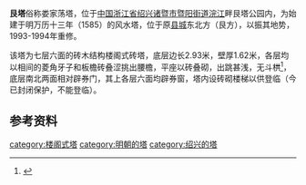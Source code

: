 {{文物保护单位
| 级别 = 市级
| 省名 = 浙江省
| 市/县名 = 诸暨市
| 名称 = 艮塔
| 图片 = [[File:Gen_Pagoda_in_Zhuji_01_2015-04.JPG|220px]]<br><small>北面，2015年4月</small>
| 编号 = 不详
| 分类 = 古建筑
| 时代 = 明
| 所在 = [[暨阳街道|暨阳街道]]艮塔公园内
| 登录 = 1981年5月
}} 
'''艮塔'''俗称娄家荡塔，位于[[中国|中国]][[浙江省|浙江省]][[绍兴|绍兴]][[诸暨市|诸暨市]][[暨阳街道|暨阳街道]][[浦阳江|浣江]]畔艮塔公园内，为始建于明万历十三年（1585）的风水塔，位于原[[诸暨城墙|县城]]东北方（艮方），以振其地势，1993-1994年重修。

该塔为七层六面的砖木结构楼阁式砖塔，底层边长2.93米，壁厚1.62米，各层均以相间的菱角牙子和板檐砖叠涩挑出腰檐，平座以砖叠砌，出跳甚浅，无斗栱<ref>{{cite web|url=http://www.sx.gov.cn/col/col1406/index.html|title=《绍兴市志·文物古迹·历史建筑》|accessdate=2016-05-13|work=|publisher=绍兴市政府|archiveurl=https://web.archive.org/web/20160304084556/http://www.sx.gov.cn/col/col1406/index.html|archivedate=2016-03-04|deadurl=yes}}</ref>，底层南北两面相对辟券门，其上各层六面均辟券窗，塔内设砖砌楼梯以供登临（今已封闭保护，不能登临）。

==参考资料==
{{reflist}}
{{zhejiang-stub}}
{{DEFAULTSORT:G艮}}
{{Commons category|Gen Pagoda in Zhuji}}

[[category:楼阁式塔|category:楼阁式塔]]
[[category:明朝的塔|category:明朝的塔]]
[[category:绍兴的塔|category:绍兴的塔]]